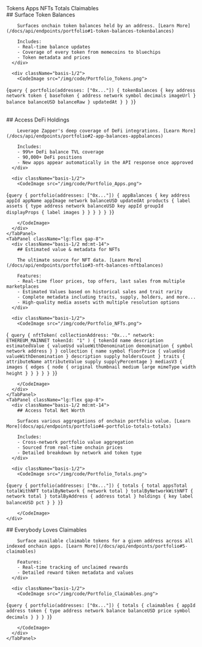 
<TabGroup className="">  
  <TabList className="md:-mb-8 md:h-12 whitespace-nowrap overflow-x-auto">
    <Tab className="zapper-tab text-lg">Tokens</Tab>
    <Tab className="zapper-tab text-lg">Apps</Tab>
    <Tab className="zapper-tab text-lg">NFTs</Tab>
    <Tab className="zapper-tab text-lg">Totals</Tab>
    <Tab className="zapper-tab text-lg">Claimables</Tab>
  </TabList>

  <TabPanels>
    <TabPanel className="lg:flex gap-8">
      <div className="basis-1/2 md:mt-14">
        ## Surface Token Balances

        Surfaces onchain token balances held by an address. [Learn More](/docs/api/endpoints/portfolio#1-token-balances-tokenbalances)

        Includes:
        - Real-time balance updates
        - Coverage of every token from memecoins to bluechips
        - Token metadata and prices
      </div>

      <div className="basis-1/2">
        <CodeImage src="/img/code/Portfolio_Tokens.png">
{`query {
    portfolio(addresses: ["0x..."]) {
      tokenBalances {
        key
        address
        network
        token {
          baseToken {
          address
          network
          symbol
          decimals
          imageUrl
        }
        balance
        balanceUSD
        balanceRaw
      }
      updatedAt
    }
  }
}`}
        </CodeImage>
      </div>
    </TabPanel>
    <TabPanel className="lg:flex gap-8">
      <div className="basis-1/2 md:mt-14">    
        ## Access DeFi Holdings

        Leverage Zapper's deep coverage of DeFi integrations. [Learn More](/docs/api/endpoints/portfolio#2-app-balances-appbalances)

        Includes:
        - 99%+ DeFi balance TVL coverage
        - 90,000+ DeFi positions
        - New apps appear automatically in the API response once approved
      </div>

      <div className="basis-1/2">
        <CodeImage src="/img/code/Portfolio_Apps.png">

{`query {
  portfolio(addresses: ["0x..."]) {
    appBalances {
      key
      address
      appId
      appName
      appImage
      network
      balanceUSD
      updatedAt
      products {
        label
        assets {
          type
          address
          network
          balanceUSD
          key
          appId
          groupId
          displayProps {
            label
            images
          }
        }
      }
    }
  }
}`}

        </CodeImage>
      </div>
    </TabPanel>
    <TabPanel className="lg:flex gap-8">
      <div className="basis-1/2 md:mt-14">
        ## Estimated value & metadata for NFTs

        The ultimate source for NFT data. [Learn More](/docs/api/endpoints/portfolio#3-nft-balances-nftbalances)

        Features:
        - Real-time floor prices, top offers, last sales from multiple marketplaces
        - Estimated Values based on historical sales and trait rarity
        - Complete metadata including traits, supply, holders, and more...
        - High-quality media assets with multiple resolution options
      </div>

      <div className="basis-1/2">
        <CodeImage src="/img/code/Portfolio_NFTs.png">

{`
query {
  nftToken(
    collectionAddress: "0x..."
    network: ETHEREUM_MAINNET
    tokenId: "1"
  ) {
    tokenId
    name
    description
    estimatedValue {
      valueUsd
      valueWithDenomination
      denomination {
        symbol
        network
        address
      }
    }
    collection {
      name
      symbol
      floorPrice {
        valueUsd
        valueWithDenomination
      }
      description
      supply
      holdersCount
    }
    traits {
      attributeName
      attributeValue
      supply
      supplyPercentage
    }
    mediasV3 {
      images {
        edges {
          node {
            original
            thumbnail
            medium
            large
            mimeType
            width
            height
          }
        }
      }
    }
  }
}`}

        </CodeImage>
      </div>
    </TabPanel>
    <TabPanel className="lg:flex gap-8">
      <div className="basis-1/2 md:mt-14"> 
        ## Access Total Net Worth

        Surfaces various aggregations of onchain portfolio value. [Learn More](docs/api/endpoints/portfolio#4-portfolio-totals-totals)

        Includes:
        - Cross-network portfolio value aggregation
        - Sourced from real-time onchain prices
        - Detailed breakdown by network and token type
      </div>

      <div className="basis-1/2">
        <CodeImage src="/img/code/Portfolio_Totals.png">

{`query {
  portfolio(addresses: ["0x..."]) {
    totals {
      total
      appsTotal
      totalWithNFT
      totalByNetwork {
        network
        total
      }
      totalByNetworkWithNFT {
        network
        total
      }
      totalByAddress {
        address
        total
      }
      holdings {
        key
        label
        balanceUSD
        pct
      }
    }
  }`}

        </CodeImage>
    </div>
  </TabPanel>
  <TabPanel className="lg:flex gap-8">
    <div className="basis-1/2 md:mt-14"> 
      ## Everybody Loves Claimables

        Surface available claimable tokens for a given address across all indexed onchain apps. [Learn More](/docs/api/endpoints/portfolio#5-claimables)

        Features:
        - Real-time tracking of unclaimed rewards
        - Detailed reward token metadata and values
      </div>

      <div className="basis-1/2">
        <CodeImage src="/img/code/Portfolio_Claimables.png">

{`query {
  portfolio(addresses: ["0x..."]) {
    totals {
      claimables {
        appId
        address
        token {
          type
          address
          network
          balance
          balanceUSD
          price
          symbol
          decimals
        }
      }
    }
  }`}

        </CodeImage>
      </div>
    </TabPanel>

  </TabPanels>
</TabGroup>
